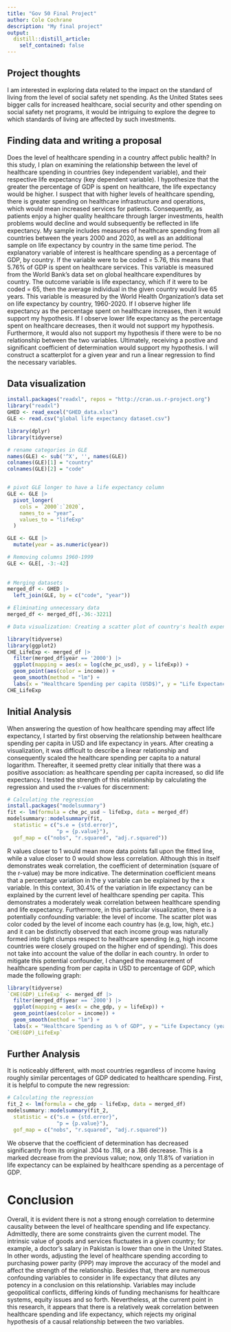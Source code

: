 ```yaml
---
title: "Gov 50 Final Project"
author: Cole Cochrane
description: "My final project"
output:
  distill::distill_article:
    self_contained: false
---
```




## Project thoughts

I am interested in exploring data related to the impact on the standard of living from the level of social safety net spending. As the United States sees bigger calls for increased healthcare, social security and other spending on social safety net programs, it would be intriguing to explore the degree to which standards of living are affected by such investments.

## Finding data and writing a proposal

Does the level of healthcare spending in a country affect public health? In this study, I plan on examining the relationship between the level of healthcare spending in countries (key independent variable), and their respective life expectancy (key dependent variable). I hypothesize that the greater the percentage of GDP is spent on healthcare, the life expectancy would be higher. I suspect that with higher levels of healthcare spending, there is greater spending on healthcare infrastructure and operations, which would mean increased services for patients. Consequently, as patients enjoy a higher quality healthcare through larger investments, health problems would decline and would subsequently be reflected in life expectancy. My sample includes measures of healthcare spending from all countries between the years 2000 and 2020, as well as an additional sample on life expectancy by country in the same time period. The explanatory variable of interest is healthcare spending as a percentage of GDP, by country. If the variable were to be coded = 5.76, this means that 5.76% of GDP is spent on healthcare services. This variable is measured from the World Bank's data set on global healthcare expenditures by country. The outcome variable is life expectancy, which if it were to be coded = 65, then the average individual in the given country would live 65 years. This variable is measured by the World Health Organization's data set on life expectancy by country, 1960-2020. If I observe higher life expectancy as the percentage spent on healthcare increases, then it would support my hypothesis. If I observe lower life expectancy as the percentage spent on healthcare decreases, then it would not support my hypothesis. Furthermore, it would also not support my hypothesis if there were to be no relationship between the two variables. Ultimately, receiving a postive and significant coefficient of determination would support my hypothesis. I will construct a scatterplot for a given year and run a linear regression to find the necessary variables.

## Data visualization

```r
install.packages("readxl", repos = "http://cran.us.r-project.org")
library("readxl")
GHED <- read_excel("GHED_data.xlsx")
GLE <- read.csv("global life expectancy dataset.csv")
```

```r
library(dplyr)
library(tidyverse)

# rename categories in GLE
names(GLE) <- sub('^X', '', names(GLE))
colnames(GLE)[1] = "country"
colnames(GLE)[2] = "code"


# pivot GLE longer to have a life expectancy column
GLE <- GLE |>
  pivot_longer(
    cols = `2000`:`2020`,
    names_to = "year",
    values_to = "lifeExp"
  )

GLE <- GLE |>
  mutate(year = as.numeric(year))

# Removing columns 1960-1999
GLE <- GLE[, -3:-42]
  
  
# Merging datasets
merged_df <- GHED |>
  left_join(GLE, by = c("code", "year"))

# Eliminating unnecessary data
merged_df <- merged_df[,-36:-3221]
```

```r
# Data visualization: Creating a scatter plot of country's health expenditures and life expectancy in 2000. 

library(tidyverse)
library(ggplot2)
CHE_LifeExp <- merged_df |>
  filter(merged_df$year == '2000') |>
  ggplot(mapping = aes(x = log(che_pc_usd), y = lifeExp)) + 
  geom_point(aes(color = income)) +
  geom_smooth(method = "lm") +
  labs(x = "Healthcare Spending per capita (USD$)", y = "Life Expectancy (years)", title = "Does healthcare spending affect life expectancy? (2000)")
CHE_LifeExp
```

## Initial Analysis

When answering the question of how healthcare spending may affect life expectancy, I started by first observing the relationship between healthcare spending per capita in USD and life expectancy in years. After creating a visualization, it was difficult to describe a linear relationship and consequently scaled the healthcare spending per capita to a natural logarithm. Thereafter, it  seemed pretty clear initially that there was a positive association: as healthcare spending per capita increased, so did life expectancy. I tested the strength of this relationship by calculating the regression and used the r-values for discernment:

```r
# Calculating the regression
install.packages("modelsummary")
fit <- lm(formula = che_pc_usd ~ lifeExp, data = merged_df)
modelsummary::modelsummary(fit,
  statistic = c("s.e = {std.error}",
                "p = {p.value}"),
  gof_map = c("nobs", "r.squared", "adj.r.squared"))
```
R values closer to 1 would mean more data points fall upon the fitted line, while a value closer to 0 would show less correlation. Although this in itself demonstrates weak correlation, the coefficient of determination (square of the r-value) may be more indicative. 
The determination coefficient means that a percentage variation in the y variable can be explained by the x variable. In this context, 30.4% of the variation in life expectancy can be explained by the current level of healthcare spending per capita. This demonstrates a moderately weak correlation between healthcare spending and life expectancy. Furthermore, in this particular visualization, there is a potentially confounding variable: the level of income. The scatter plot was color coded by the level of income each country has (e.g, low, high, etc.) and it can be distinctly observed that each income group was naturally formed into tight clumps respect to healthcare spending (e.g, high income countries were closely grouped on the higher end of spending). This does not take into account the value of the dollar in each country. In order to mitigate this potential confounder, I changed the measurement of healthcare spending from per capita in USD to percentage of GDP, which made the following graph:

```r
library(tidyverse)
`CHE(GDP)_LifeExp` <- merged_df |>
  filter(merged_df$year == '2000') |>
  ggplot(mapping = aes(x = che_gdp, y = lifeExp)) + 
  geom_point(aes(color = income)) +
  geom_smooth(method = "lm") +
  labs(x = "Healthcare Spending as % of GDP", y = "Life Expectancy (years)", title = "Does healthcare spending affect life expectancy? (2000)")
`CHE(GDP)_LifeExp`
```

## Further Analysis
It is noticeably different, with most countries regardless of income having roughly similar percentages of GDP dedicated to healthcare spending. First, it is helpful to compute the new regression:

```r
# Calculating the regression
fit_2 <- lm(formula = che_gdp ~ lifeExp, data = merged_df)
modelsummary::modelsummary(fit_2,
  statistic = c("s.e = {std.error}",
                "p = {p.value}"),
  gof_map = c("nobs", "r.squared", "adj.r.squared"))
```
We observe that the coefficient of determination has decreased significantly from its original .304 to .118, or a .186 decrease. This is a marked decrease from the previous value; now, only 11.8% of variation in life expectancy can be explained by healthcare spending as a percentage of GDP. 

# Conclusion

Overall, it is evident there is not a strong enough correlation to determine causality between the level of healthcare spending and life expectancy. Admittedly, there are some constraints given the current model. The intrinsic value of goods and services fluctuates in a given country; for example, a doctor's salary in Pakistan is lower than one in the United States. In other words, adjusting the level of healthcare spending according to purchasing power parity (PPP) may improve the accuracy of the model and affect the strength of the relationship. Besides that, there are numerous confounding variables to consider in life expectancy that dilutes any potency in a conclusion on this relationship. Variables may include geopolitical conflicts, differing kinds of funding mechanisms for healthcare systems, equity issues and so forth. Nevertheless, at the current point in this research, it appears that there is a relatively weak correlation between healthcare spending and life expectancy, which rejects my original hypothesis of a causal relationship between the two variables. 






































































































































